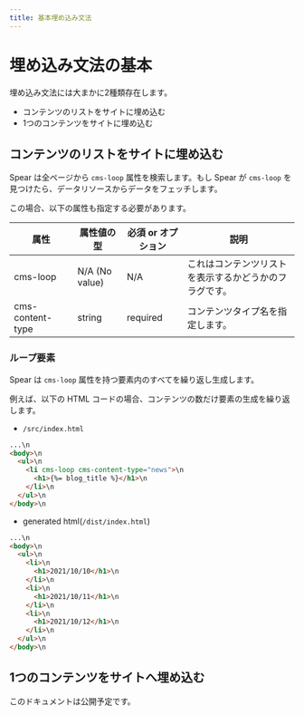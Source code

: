 ```yaml
---
title: 基本埋め込み文法
---
```

# 埋め込み文法の基本

埋め込み文法には大まかに2種類存在します。
- コンテンツのリストをサイトに埋め込む
- 1つのコンテンツをサイトに埋め込む

## コンテンツのリストをサイトに埋め込む

Spear は全ページから `cms-loop` 属性を検索します。もし Spear が `cms-loop` を見つけたら、データリソースからデータをフェッチします。

この場合、以下の属性も指定する必要があります。

| 属性 | 属性値の型 | 必須 or オプション | 説明 |
| --------- | ---------- | -------- | ----------- |
| cms-loop  | N/A (No value) | N/A | これはコンテンツリストを表示するかどうかのフラグです。 |
| cms-content-type | string |  required | コンテンツタイプ名を指定します。 |

### ループ要素

Spear は `cms-loop` 属性を持つ要素内のすべてを繰り返し生成します。

例えば、以下の HTML コードの場合、コンテンツの数だけ要素の生成を繰り返します。

- `/src/index.html`
```html
...\n
<body>\n
  <ul>\n
    <li cms-loop cms-content-type="news">\n
      <h1>{%= blog_title %}</h1>\n
    </li>\n
  </ul>\n
</body>\n
```

- generated html(`/dist/index.html`)
```html
...\n
<body>\n
  <ul>\n
    <li>\n
      <h1>2021/10/10</h1>\n
    </li>\n
    <li>\n
      <h1>2021/10/11</h1>\n
    </li>\n
    <li>\n
      <h1>2021/10/12</h1>\n
    </li>\n
  </ul>\n
</body>\n
```

## 1つのコンテンツをサイトへ埋め込む

このドキュメントは公開予定です。

